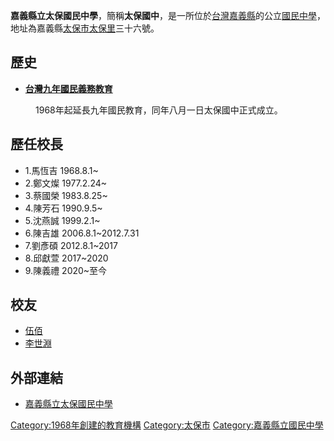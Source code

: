 '''嘉義縣立太保國民中學'''，簡稱'''太保國中'''，是一所位於[[台灣|台灣]][[嘉義縣|嘉義縣]]的公立[[國民中學|國民中學]]，地址為嘉義縣[[太保市|太保市]][[太保里|太保里]]三十六號。

== 歷史 ==
*'''[[台灣九年國民義務教育|台灣九年國民義務教育]]'''
:1968年起延長九年國民教育，同年八月一日太保國中正式成立。

== 歷任校長 ==
*1.馬恆吉 1968.8.1~
*2.鄭文燦 1977.2.24~
*3.蔡國榮 1983.8.25~
*4.陳芳石 1990.9.5~
*5.沈燕誠 1999.2.1~
*6.陳吉雄 2006.8.1~2012.7.31
*7.劉彥碩 2012.8.1~2017
*8.邱獻萱 2017~2020
*9.陳義禮 2020~至今

== 校友 ==
*[[伍佰|伍佰]]
*[[李世淵|李世淵]]

== 外部連結 ==
*[http://www.tpjh.cyc.edu.tw/ 嘉義縣立太保國民中學]{{Wayback|url=http://www.tpjh.cyc.edu.tw/ |date=20200801161306 }}

{{嘉義縣國民中小學}}

[[Category:1968年創建的教育機構|Category:1968年創建的教育機構]]
[[Category:太保市|Category:太保市]]
[[Category:嘉義縣立國民中學|Category:嘉義縣立國民中學]]